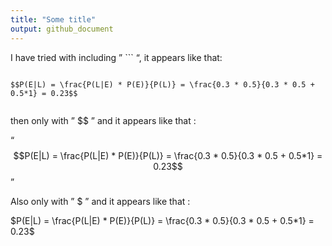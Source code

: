 ---
title: "Some title"
output: github_document
---
I have tried with including  " ```  ", it appears like that: 

```

$$P(E|L) = \frac{P(L|E) * P(E)}{P(L)} = \frac{0.3 * 0.5}{0.3 * 0.5 + 0.5*1} = 0.23$$


```
then only with " $$ " and it appears like that :

"$$P(E|L) = \frac{P(L|E) * P(E)}{P(L)} = \frac{0.3 * 0.5}{0.3 * 0.5 + 0.5*1} = 0.23$$"

Also only with " $ " and it appears like that :

$P(E|L) = \frac{P(L|E) * P(E)}{P(L)} = \frac{0.3 * 0.5}{0.3 * 0.5 + 0.5*1} = 0.23$

